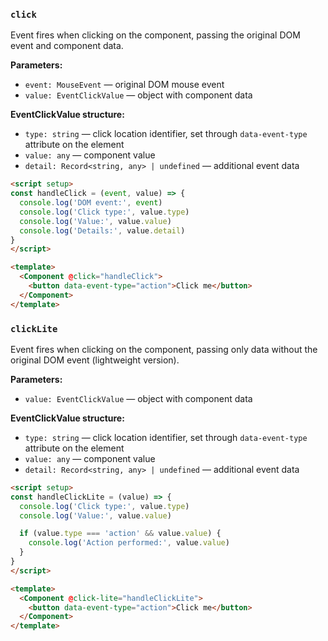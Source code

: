 ### `click`

Event fires when clicking on the component, passing the original DOM event and component data.

**Parameters:**
- `event: MouseEvent` — original DOM mouse event
- `value: EventClickValue` — object with component data

**EventClickValue structure:**
- `type: string` — click location identifier, set through `data-event-type` attribute on the element
- `value: any` — component value
- `detail: Record<string, any> | undefined` — additional event data

```html
<script setup>
const handleClick = (event, value) => {
  console.log('DOM event:', event)
  console.log('Click type:', value.type)
  console.log('Value:', value.value)
  console.log('Details:', value.detail)
}
</script>

<template>
  <Component @click="handleClick">
    <button data-event-type="action">Click me</button>
  </Component>
</template>
```

### `clickLite`

Event fires when clicking on the component, passing only data without the original DOM event (lightweight version).

**Parameters:**
- `value: EventClickValue` — object with component data

**EventClickValue structure:**
- `type: string` — click location identifier, set through `data-event-type` attribute on the element
- `value: any` — component value
- `detail: Record<string, any> | undefined` — additional event data

```html
<script setup>
const handleClickLite = (value) => {
  console.log('Click type:', value.type)
  console.log('Value:', value.value)

  if (value.type === 'action' && value.value) {
    console.log('Action performed:', value.value)
  }
}
</script>

<template>
  <Component @click-lite="handleClickLite">
    <button data-event-type="action">Click me</button>
  </Component>
</template>
```


